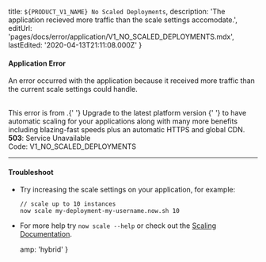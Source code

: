 
  title: `${PRODUCT_V1_NAME} No Scaled Deployments`,
  description:
    'The application recieved more traffic than the scale settings accomodate.',
  editUrl: 'pages/docs/error/application/V1_NO_SCALED_DEPLOYMENTS.mdx',
  lastEdited: '2020-04-13T21:11:08.000Z'
}

#### Application Error

An error occurred with the application because it received more traffic than the current scale settings could handle.

<br />

<Note type="warning">
  This error is from <ProductV1Name />.{' '}
  <Link href="https://zeit.co/guides/migrate-to-zeit-now">
    Upgrade to the latest platform version
  </Link>{' '}
  to have automatic scaling for your applications along with many more benefits
  including blazing-fast speeds plus an automatic HTTPS and global CDN.
</Note>

<br />

<Note label={false}>
  <b>503</b>: Service Unavailable
  <br />
  Code: <InlineCode>V1_NO_SCALED_DEPLOYMENTS</InlineCode>
</Note>

---

#### Troubleshoot

- Try increasing the scale settings on your application, for example:
  ```
  // scale up to 10 instances
  now scale my-deployment-my-username.now.sh 10
  ```
- For more help try `now scale --help` or check out the [<ProductV1Name /> Scaling Documentation](/docs/v1/getting-started/scaling).


  amp: 'hybrid'
}
